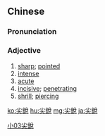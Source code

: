 {{also|尖锐}}
==Chinese==
{{zh-forms|s=尖锐}}

===Pronunciation===
{{zh-pron
|m=jiānruì
|c=zim1 jeoi6
|mn=chiam-jōe
|cat=a
}}

===Adjective===
{{zh-adj}}

# [[sharp]]; [[pointed]]
# [[intense]]
# [[acute]] {{qualifier|of an illness}}
# [[incisive]]; [[penetrating]]
# [[shrill]]; [[piercing]]

[[Category:Elementary Mandarin|小03尖銳]]

[[ko:尖銳]]
[[hu:尖銳]]
[[mg:尖銳]]
[[ja:尖銳]]